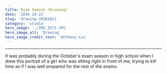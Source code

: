 ```yaml
---
title: Exam Season (Drawing)
date: '2016-10-21'
slug: 'drawing-20161021'
category: 'studio'
hero_image: './IMG_3571.JPG'
hero_image_alt: 'Drawing'
hero_image_credit_text: 'Anthony Cui'
---
```


---

It was probably during the October's exam season in high school when I drew this portrait of a girl who was sitting right in front of me, trying to kill time as if I was well prepared for the rest of the exams.
